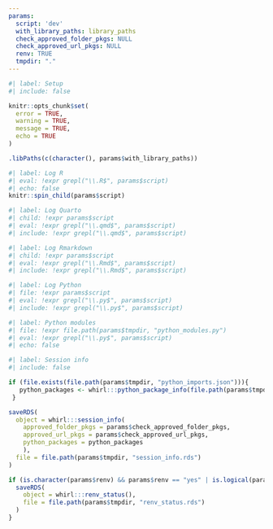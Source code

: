 ```yaml
---
params:
  script: 'dev'
  with_library_paths: library_paths
  check_approved_folder_pkgs: NULL
  check_approved_url_pkgs: NULL
  renv: TRUE
  tmpdir: "."
---
```


```r
#| label: Setup
#| include: false

knitr::opts_chunk$set(
  error = TRUE,
  warning = TRUE,
  message = TRUE,
  echo = TRUE
)

.libPaths(c(character(), params$with_library_paths))
```

```r
#| label: Log R
#| eval: !expr grepl("\\.R$", params$script)
#| echo: false
knitr::spin_child(params$script)
```

```r
#| label: Log Quarto
#| child: !expr params$script
#| eval: !expr grepl("\\.qmd$", params$script)
#| include: !expr grepl("\\.qmd$", params$script)
```

```r
#| label: Log Rmarkdown
#| child: !expr params$script
#| eval: !expr grepl("\\.Rmd$", params$script)
#| include: !expr grepl("\\.Rmd$", params$script)
```

```python
#| label: Log Python
#| file: !expr params$script
#| eval: !expr grepl("\\.py$", params$script)
#| include: !expr grepl("\\.py$", params$script)
```

```python
#| label: Python modules
#| file: !expr file.path(params$tmpdir, "python_modules.py")
#| eval: !expr grepl("\\.py$", params$script)
#| echo: false
```

```r
#| label: Session info
#| include: false

if (file.exists(file.path(params$tmpdir, "python_imports.json"))){
   python_packages <- whirl:::python_package_info(file.path(params$tmpdir, "python_imports.json"))
 }

saveRDS(
  object = whirl:::session_info(
    approved_folder_pkgs = params$check_approved_folder_pkgs, 
    approved_url_pkgs = params$check_approved_url_pkgs, 
    python_packages = python_packages
    ),
  file = file.path(params$tmpdir, "session_info.rds")
)

if (is.character(params$renv) && params$renv == "yes" | is.logical(params$renv) && params$renv) {
  saveRDS(
    object = whirl:::renv_status(),
    file = file.path(params$tmpdir, "renv_status.rds")
  )
}
```
